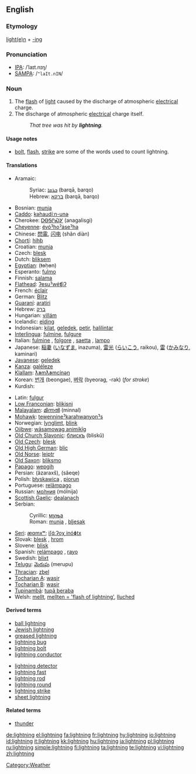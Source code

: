 {{wikipedia|dab=Lightning (disambiguation)|Lightning}}
==English==

===Etymology===
[[lighten|light(e)n]] + [[-ing]]

===Pronunciation===
* [[IPA]]: /ˈlaɪt.nɪŋ/
* [[SAMPA]]: /<tt>"laIt.nIN</tt>/

===Noun===
{{wikipedia}}
{{en-noun|''[[uncountable]], archaic plural'' '''[[lightnings]]'''}}

# The [[flash]] of [[light]] caused by the discharge of atmospheric [[electrical]] charge.
# The discharge of atmospheric [[electrical]] charge itself.
#: ''That tree was hit by '''lightning'''.''

====Usage notes====
* [[bolt]], [[flash]], [[strike]] are some of the words used to count lightning.

====Translations====
{{trans-top|A flash of light.}}
* Aramaic:
*: Syriac: [[ܒܪܩܐ]] (barqā, barqo) {{m}}
*: Hebrew: [[ברקא]] (barqā, barqo) {{m}}
* Bosnian: [[munja#Bosnian|munja]] {{f}}
* [[Caddo]]: [[kǝhaudíːn-unǝ]]
* Cherokee: [[ᎠᎾᎦᎵᏍᎩ]] (anagalisgi)
* [[Cheyenne]]: [[évóˀhoˀȧseˀha]]
* Chinese: [[閃電]], [[闪电]] (shǎn diàn)
* [[Chortí]]: [[hihƥ]]
* Croatian: [[munja]] {{f}}
* Czech: [[blesk]] {{m}}
* Dutch: [[bliksem]] {{m}}
* [[Egyptian]]: (ŧɵḥɵn)
* Esperanto: [[fulmo]]
* Finnish: [[salama]]
* [[Flathead]]: [[ʔesuˀwéʧiʔ]]
* French: [[éclair]] {{m}}
* German: [[Blitz]] {{m}}
* [[Guaraní]]: [[aratiri]]
* Hebrew: [[ברק]]
* Hungarian: [[villám]]
* Icelandic: [[elding]] {{f}}
* Indonesian: [[kilat]], [[geledek]], [[petir]], [[halilintar]]
* [[Interlingua]]: [[fulmine]], [[fulgure]]
* Italian: [[fulmine]] {{m}}, [[folgore]] {{m}}, [[saetta]] {{f}}, [[lampo]] {{m}}
* Japanese: [[稲妻]] ([[いなずま]], inazuma), [[雷光]] ([[らいこう]], raikou), [[雷]] ([[かみなり]], kaminari)
* [[Javanese]]: [[geledek]]
* [[Kanza]]: [[galéleze]]
* [[Klallam]]: [[ƛ̕əmƛ̕əmcínəŋ]]
* Korean: [[번개]] (beongae), [[벼락]] (byeorag, -rak) (''for stroke'')
* Kurdish: {{KUchar|[[بروسکه‌]]}}
{{trans-mid}}
* Latin: [[fulgur]] {{m}}
* [[Low Franconian]]: [[blikisni]]
* [[Malayalam]]: [[മിന്നല്‍]] (minnal)
* [[Mohawk]]: [[tewennineˀkarahwanyonˀs]]
* Norwegian: [[lynglimt]], [[blink]]
* [[Ojibwe]]: [[wāsamowag animikīg]]
* [[Old Church Slavonic]]: [[блискъ]] (bliskŭ) {{m}}
* [[Old Czech]]: [[blesk]] {{m}}
* [[Old High German]]: [[blic]]
* [[Old Norse]]: [[leiptr]]
* [[Old Saxon]]: [[bliksmo]]
* [[Papago]]: [[wepgih]]
* Persian: {{fa-Arab|[[آذرخش]]}} (âzaraxš), {{fa-Arab|[[صاعقه]]}} (sâeqe)
* Polish: [[błyskawica]] {{f}}, [[piorun]] {{m}}
* Portuguese: [[relâmpago]] {{m}}
* Russian: [[молния|мо́лния]] (mólnija) {{f}}
* [[Scottish Gaelic]]: [[dealanach]] {{m}}
* Serbian:
*: Cyrillic: [[муња#Serbian|муња]] {{f}}
*: Roman: [[munja#Serbian|munja]] {{f}}, [[bljesak]] {{m}}
* [[Seri]]: [[æɑmxʷ]]; [[iʃɑ́ːʔoχ inóɸtx]]
* Slovak: [[blesk]] {{m}}, [[hrom]] {{m}}
* Slovene: [[blisk]] {{m}}
* Spanish: [[relámpago]] {{m}}, [[rayo]] {{m}}
* Swedish: [[blixt]]
* [[Telugu]]: [[మెరుపు]] (merupu)
* [[Thracian]]: [[zbel]]
* [[Tocharian A]]: [[wasir]]
* [[Tocharian B]]: [[wasir]]
* [[Tupinambá]]: [[tupã beraba]]
* Welsh: [[mellt]], [[mellten = 'flash of lightning']], [[lluched]]
{{trans-bottom}}

====Derived terms====
{{top2}}
* [[ball lightning]]
* [[Jewish lightning]]
* [[greased lightning]]
* [[lightning bug]]
* [[lightning bolt]]
* [[lightning conductor]]
{{mid2}}
* [[lightning detector]]
* [[lightning fast]]
* [[lightning rod]]
* [[lightning round]]
* [[lightning strike]]
* [[sheet lightning]]
{{bottom2}}

====Related terms====

* [[thunder]]

[[Category:Weather]]

[[de:lightning]]
[[el:lightning]]
[[fa:lightning]]
[[fr:lightning]]
[[hy:lightning]]
[[io:lightning]]
[[id:lightning]]
[[it:lightning]]
[[kk:lightning]]
[[hu:lightning]]
[[ja:lightning]]
[[pl:lightning]]
[[ru:lightning]]
[[simple:lightning]]
[[fi:lightning]]
[[ta:lightning]]
[[te:lightning]]
[[vi:lightning]]
[[zh:lightning]]
